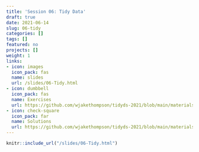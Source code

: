 ```yaml
---
title: 'Session 06: Tidy Data'
draft: true
date: 2021-06-14
slug: 06-tidy
categories: []
tags: []
featured: no
projects: []
weight: 1
links:
- icon: images
  icon_pack: fas
  name: slides
  url: /slides/06-Tidy.html
- icon: dumbbell
  icon_pack: fas
  name: Exercises
  url: https://github.com/wjakethompson/tidyds-2021/blob/main/materials/exercises/06-tidy.Rmd
- icon: check-square
  icon_pack: far
  name: Solutions
  url: https://github.com/wjakethompson/tidyds-2021/blob/main/materials/solutions/06-tidy-solutions.Rmd
---
```


```r
knitr::include_url("/slides/06-Tidy.html")
```
